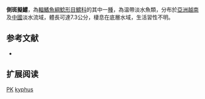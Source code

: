 {{Speciesbox
| name = 側斑擬鱨
| image =
| image_width = 250px
| image_caption = 
| status = DD
| status_system = IUCN3.1
| genus = Pseudobagrus 
| species = kyphus 
| authority = [[Mai|Mai]], 1978
| synonyms = *''Pelteobagrus kyphus'',Mai, 1978
*''Tachysurus kyphus'',Mai, 1978
}}
'''側斑擬鱨'''，為[[輻鰭魚綱|輻鰭魚綱]][[鯰形目|鯰形目]][[鱨科|鱨科]]的其中一[[種|種]]，為温帶淡水魚類，分布於[[亞洲|亞洲]][[越南|越南]]及[[中國|中國]]淡水流域，體長可達7.3公分，棲息在底層水域，生活習性不明。

==参考文献==
*{{FishBase_species|genus=Pseudobagrus|species=kyphus|year=2015|month=4}}

== 扩展阅读 ==
{{refbegin}}
{{wikispecies-inline|Pseudobagrus kyphus|側斑擬鱨}}
{{refend}}
{{Taxonbar|from=Q5624316}}

[[Category:IUCN红色名录数据缺乏物种|PK]]
[[Category:擬鱨屬|kyphus]]